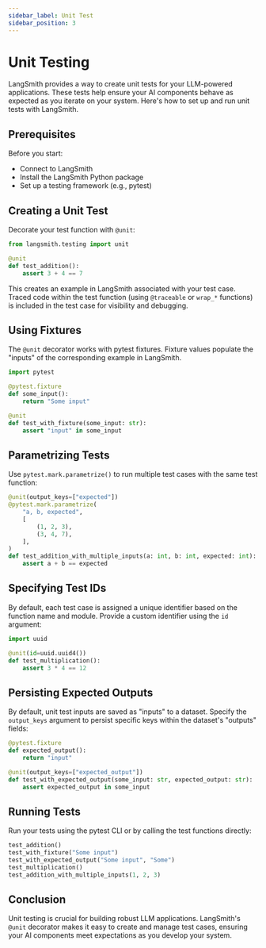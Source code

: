 ```yaml
---
sidebar_label: Unit Test
sidebar_position: 3 
---
```


# Unit Testing

LangSmith provides a way to create unit tests for your LLM-powered applications. These tests help ensure your AI components behave as expected as you iterate on your system. Here's how to set up and run unit tests with LangSmith.

## Prerequisites

Before you start:

- Connect to LangSmith
- Install the LangSmith Python package
- Set up a testing framework (e.g., pytest)

## Creating a Unit Test

Decorate your test function with `@unit`:

```python
from langsmith.testing import unit

@unit
def test_addition():
    assert 3 + 4 == 7
```

This creates an example in LangSmith associated with your test case. Traced code within the test function (using `@traceable` or `wrap_*` functions) is included in the test case for visibility and debugging.

## Using Fixtures

The `@unit` decorator works with pytest fixtures. Fixture values populate the "inputs" of the corresponding example in LangSmith.

```python
import pytest

@pytest.fixture
def some_input():
    return "Some input"

@unit
def test_with_fixture(some_input: str):
    assert "input" in some_input
```

## Parametrizing Tests

Use `pytest.mark.parametrize()` to run multiple test cases with the same test function:

```python
@unit(output_keys=["expected"])
@pytest.mark.parametrize(
    "a, b, expected",
    [
        (1, 2, 3),
        (3, 4, 7),
    ],
)
def test_addition_with_multiple_inputs(a: int, b: int, expected: int):
    assert a + b == expected
```

## Specifying Test IDs

By default, each test case is assigned a unique identifier based on the function name and module. Provide a custom identifier using the `id` argument:

```python
import uuid

@unit(id=uuid.uuid4())
def test_multiplication():
    assert 3 * 4 == 12
```

## Persisting Expected Outputs

By default, unit test inputs are saved as "inputs" to a dataset. Specify the `output_keys` argument to persist specific keys within the dataset's "outputs" fields:

```python
@pytest.fixture
def expected_output():
    return "input"

@unit(output_keys=["expected_output"])
def test_with_expected_output(some_input: str, expected_output: str):
    assert expected_output in some_input
```

## Running Tests

Run your tests using the pytest CLI or by calling the test functions directly:

```python
test_addition()
test_with_fixture("Some input") 
test_with_expected_output("Some input", "Some")
test_multiplication()
test_addition_with_multiple_inputs(1, 2, 3)
```

## Conclusion

Unit testing is crucial for building robust LLM applications. LangSmith's `@unit` decorator makes it easy to create and manage test cases, ensuring your AI components meet expectations as you develop your system.